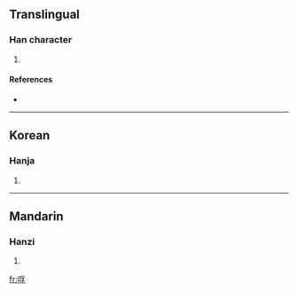 ==Translingual==

===Han character===
{{Han char|rn=30|rad=口|as=07|sn=10|four=|canj=口月弓木 (RBND)}}

# {{defn|Han|sort=口07}}

====References====
* {{Han ref|kx=0191.100|dkj=03675|dj=0410.230|hdz=10631.120|uh=54F9|ud=21753}}

----

==Korean==

===Hanja===
{{ko-hanja|hangeul=부|rv=bu|mr=pu}}

# {{defn|Korean|sort=口07}}

----

==Mandarin==

===Hanzi===
{{cmn-hanzi|pin=[[fóu]] ([[fou2]])|wg=fou<sup>2</sup>}}

# {{defn|Mandarin|sort=口07}}

[[fr:哹]]